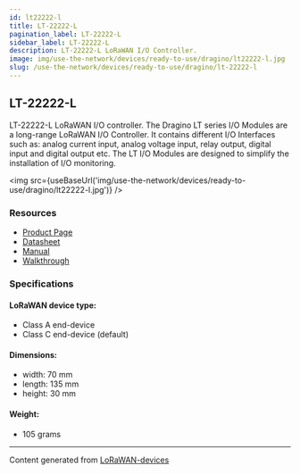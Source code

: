 ```yaml
---
id: lt22222-l
title: LT-22222-L
pagination_label: LT-22222-L
sidebar_label: LT-22222-L
description: LT-22222-L LoRaWAN I/O Controller.
image: img/use-the-network/devices/ready-to-use/dragino/lt22222-l.jpg
slug: /use-the-network/devices/ready-to-use/dragino/lt-22222-l
---
```



## LT-22222-L

LT-22222-L LoRaWAN I/O controller. The Dragino LT series I/O Modules are a long-range LoRaWAN I/O
Controller. It contains different I/O Interfaces such as: analog current input, analog voltage
input, relay output, digital input and digital output etc. The LT I/O Modules are designed to
simplify the installation of I/O monitoring.

<img src={useBaseUrl('img/use-the-network/devices/ready-to-use/dragino/lt22222-l.jpg')} />

### Resources

- [Product Page](http://www.dragino.com/products/lora-lorawan-end-node/item/156-lt-22222-l.html)
- [Datasheet](https://www.dropbox.com/sh/n1j835hfwb13g0d/AADgkUKlqQSa8LIHgesEthNua/Datasheet_LT22222-L%20LoRaWAN%20IO%20Controller.pdf?dl=0)
- [Manual](http://wiki.dragino.com/xwiki/bin/view/Main/User%20Manual%20for%20LoRaWAN%20End%20Nodes/LT-22222-L/)
- [Walkthrough](https://github.com/ilovespectra/ilovespectra/tree/main/LT-22222-L)

### Specifications

#### LoRaWAN device type:

- Class A end-device
- Class C end-device (default)

#### Dimensions:

- width: 70 mm
- length: 135 mm
- height: 30 mm

#### Weight:

- 105 grams

---

Content generated from [LoRaWAN-devices](https://github.com/TheThingsNetwork/lorawan-devices)
